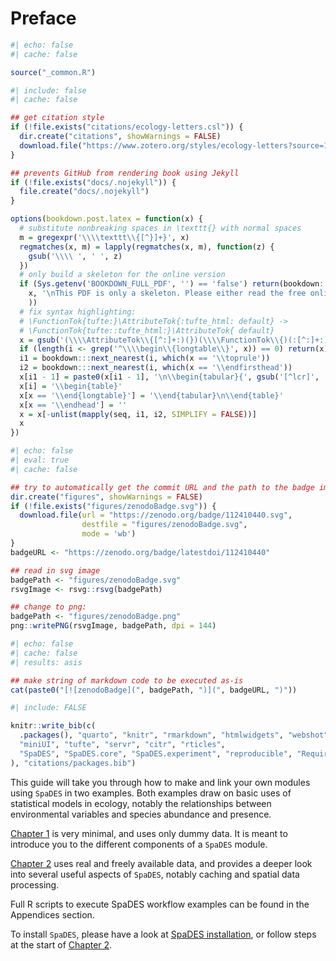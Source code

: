 # Preface {.unnumbered}

```r
#| echo: false
#| cache: false

source("_common.R")
```

```r
#| include: false
#| cache: false

## get citation style
if (!file.exists("citations/ecology-letters.csl")) {
  dir.create("citations", showWarnings = FALSE)
  download.file("https://www.zotero.org/styles/ecology-letters?source=1", destfile = "citations/ecology-letters.csl")
}

## prevents GitHub from rendering book using Jekyll
if (!file.exists("docs/.nojekyll")) {
  file.create("docs/.nojekyll")
}

options(bookdown.post.latex = function(x) {
  # substitute nonbreaking spaces in \texttt{} with normal spaces
  m = gregexpr('\\\\texttt\\{[^}]+}', x)
  regmatches(x, m) = lapply(regmatches(x, m), function(z) {
    gsub('\\\\ ', ' ', z)
  })
  # only build a skeleton for the online version
  if (Sys.getenv('BOOKDOWN_FULL_PDF', '') == 'false') return(bookdown:::strip_latex_body(
    x, '\nThis PDF is only a skeleton. Please either read the free online HTML version, or purchase a hard-copy of this book.\n'
    ))
  # fix syntax highlighting:
  # \FunctionTok{tufte:}\AttributeTok{:tufte_html: default} ->
  # \FunctionTok{tufte::tufte_html:}\AttributeTok{ default}
  x = gsub('(\\\\AttributeTok\\{[^:]+:)(})(\\\\FunctionTok\\{)(:[^:]+:)', '\\1\\4\\2\\3', x)
  if (length(i <- grep('^\\\\begin\\{longtable\\}', x)) == 0) return(x)
  i1 = bookdown:::next_nearest(i, which(x == '\\toprule'))
  i2 = bookdown:::next_nearest(i, which(x == '\\endfirsthead'))
  x[i1 - 1] = paste0(x[i1 - 1], '\n\\begin{tabular}{', gsub('[^lcr]', '', gsub('.*\\[]', '', x[i])), '}')
  x[i] = '\\begin{table}'
  x[x == '\\end{longtable}'] = '\\end{tabular}\n\\end{table}'
  x[x == '\\endhead'] = ''
  x = x[-unlist(mapply(seq, i1, i2, SIMPLIFY = FALSE))]
  x
})
```

``` r
#| echo: false
#| eval: true
#| cache: false

## try to automatically get the commit URL and the path to the badge image
dir.create("figures", showWarnings = FALSE)
if (!file.exists("figures/zenodoBadge.svg")) {
  download.file(url = "https://zenodo.org/badge/112410440.svg",
                destfile = "figures/zenodoBadge.svg",
                mode = 'wb')
}
badgeURL <- "https://zenodo.org/badge/latestdoi/112410440"

## read in svg image
badgePath <- "figures/zenodoBadge.svg"
rsvgImage <- rsvg::rsvg(badgePath)

## change to png:
badgePath <- "figures/zenodoBadge.png"  
png::writePNG(rsvgImage, badgePath, dpi = 144)
```

``` r
#| echo: false
#| cache: false
#| results: asis

## make string of markdown code to be executed as-is
cat(paste0("[![zenodoBadge](", badgePath, ")](", badgeURL, ")"))
```

```r
#| include: FALSE

knitr::write_bib(c(
  .packages(), "quarto", "knitr", "rmarkdown", "htmlwidgets", "webshot", "DT",
  "miniUI", "tufte", "servr", "citr", "rticles",
  "SpaDES", "SpaDES.core", "SpaDES.experiment", "reproducible", "Require", "SpaDES.install"
), "citations/packages.bib")
```

This guide will take you through how to make and link your own modules using `SpaDES` in two examples. Both examples draw on basic uses of statistical models in ecology, notably the relationships between environmental variables and species abundance and presence. 

[Chapter 1](Part1_DummyModel.qmd) is very minimal, and uses only dummy data. It is meant to introduce you to the different components of a `SpaDES` module.

[Chapter 2](Part2_SDMs.qmd) uses real and freely available data, and provides a deeper look into several useful aspects of `SpaDES`, notably caching and spatial data processing.

Full R scripts to execute SpaDES workflow examples can be found in the Appendices section.

To install `SpaDES`, please have a look at [SpaDES installation](https://github.com/PredictiveEcology/SpaDES/wiki/Installation), or follow steps at the start of [Chapter 2](Part2_SDMs.qmd).
